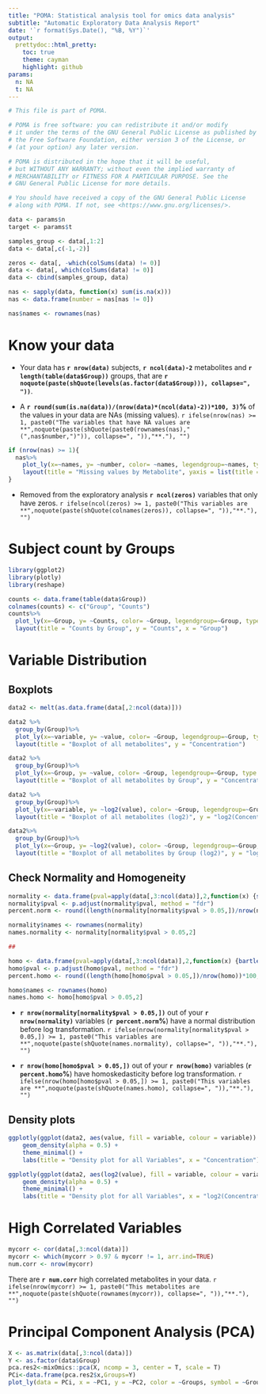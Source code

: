 ```yaml
---
title: "POMA: Statistical analysis tool for omics data analysis"
subtitle: "Automatic Exploratory Data Analysis Report"
date: '`r format(Sys.Date(), "%B, %Y")`'
output:
  prettydoc::html_pretty:
    toc: true
    theme: cayman
    highlight: github
params:
  n: NA
  t: NA
---
```


```r
# This file is part of POMA.

# POMA is free software: you can redistribute it and/or modify
# it under the terms of the GNU General Public License as published by
# the Free Software Foundation, either version 3 of the License, or
# (at your option) any later version.

# POMA is distributed in the hope that it will be useful,
# but WITHOUT ANY WARRANTY; without even the implied warranty of
# MERCHANTABILITY or FITNESS FOR A PARTICULAR PURPOSE. See the
# GNU General Public License for more details.

# You should have received a copy of the GNU General Public License
# along with POMA. If not, see <https://www.gnu.org/licenses/>.

data <- params$n
target <- params$t
```
 
```r
samples_group <- data[,1:2]
data <- data[,c(-1,-2)]

zeros <- data[, -which(colSums(data) != 0)]
data <- data[, which(colSums(data) != 0)]
data <- cbind(samples_group, data)
```

```r
nas <- sapply(data, function(x) sum(is.na(x)))
nas <- data.frame(number = nas[nas != 0])

nas$names <- rownames(nas)
```

# Know your data

  + Your data has **`r nrow(data)`** subjects, **`r ncol(data)-2`** metabolites and **`r length(table(data$Group))`** groups, that are **`r noquote(paste(shQuote(levels(as.factor(data$Group))), collapse=", "))`**.    

  + A **`r round(sum(is.na(data))/(nrow(data)*(ncol(data)-2))*100, 3)`%** of the values in your data are NAs (missing values). `r ifelse(nrow(nas) >= 1, paste0("The variables that have NA values are **",noquote(paste(shQuote(paste0(rownames(nas)," (",nas$number,")")), collapse=", ")),"**."), "")`
  
```r
if (nrow(nas) >= 1){
  nas%>%
    plot_ly(x=~names, y= ~number, color= ~names, legendgroup=~names, type = "bar", opacity = 0.7) %>%
    layout(title = "Missing values by Metabolite", yaxis = list(title = "Missing Values"), xaxis = list(title = ""))
}
```

  + Removed from the exploratory analysis **`r ncol(zeros)`** variables that only have zeros. `r ifelse(ncol(zeros) >= 1, paste0("This variables are **",noquote(paste(shQuote(colnames(zeros)), collapse=", ")),"**."), "")`

# Subject count by Groups

```r
library(ggplot2)
library(plotly)
library(reshape)

counts <- data.frame(table(data$Group))
colnames(counts) <- c("Group", "Counts")
counts%>%
  plot_ly(x=~Group, y= ~Counts, color= ~Group, legendgroup=~Group, type = "bar", opacity = 0.7) %>%
  layout(title = "Counts by Group", y = "Counts", x = "Group")
```

# Variable Distribution

## Boxplots

```r
data2 <- melt(as.data.frame(data[,2:ncol(data)]))

data2 %>%
  group_by(Group)%>%
  plot_ly(x=~variable, y= ~value, color= ~Group, legendgroup=~Group, type = "box") %>%
  layout(title = "Boxplot of all metabolites", y = "Concentration") 

data2 %>%
  group_by(Group)%>%
  plot_ly(x=~Group, y= ~value, color= ~Group, legendgroup=~Group, type = "box") %>%
  layout(title = "Boxplot of all metabolites by Group", y = "Concentration")

data2 %>%
  group_by(Group)%>%
  plot_ly(x=~variable, y= ~log2(value), color= ~Group, legendgroup=~Group, type = "box") %>%
  layout(title = "Boxplot of all metabolites (log2)", y = "log2(Concentration)")

data2%>%
  group_by(Group)%>%
  plot_ly(x=~Group, y= ~log2(value), color= ~Group, legendgroup=~Group, type = "box") %>%
  layout(title = "Boxplot of all metabolites by Group (log2)", y = "log2(Concentration)")
```

## Check Normality and Homogeneity

```r
normality <- data.frame(pval=apply(data[,3:ncol(data)],2,function(x) {shapiro.test(x)$p.value}))
normality$pval <- p.adjust(normality$pval, method = "fdr")
percent.norm <- round((length(normality[normality$pval > 0.05,])/nrow(normality))*100,3)

normality$names <- rownames(normality)
names.normality <- normality[normality$pval > 0.05,2]

##

homo <- data.frame(pval=apply(data[,3:ncol(data)],2,function(x) {bartlett.test(x, data$Group)$p.value}))
homo$pval <- p.adjust(homo$pval, method = "fdr")
percent.homo <- round((length(homo[homo$pval > 0.05,])/nrow(homo))*100,3)

homo$names <- rownames(homo)
names.homo <- homo[homo$pval > 0.05,2]
```

  + **`r nrow(normality[normality$pval > 0.05,])`** out of your **`r nrow(normality)`** variables (**`r percent.norm`%**) have a normal distribution before log transformation. `r ifelse(nrow(normality[normality$pval > 0.05,]) >= 1, paste0("This variables are **",noquote(paste(shQuote(names.normality), collapse=", ")),"**."), "")`
  
  + **`r nrow(homo[homo$pval > 0.05,])`** out of your **`r nrow(homo)`** variables (**`r percent.homo`%**) have homoskedasticity before log transformation. `r ifelse(nrow(homo[homo$pval > 0.05,]) >= 1, paste0("This variables are **",noquote(paste(shQuote(names.homo), collapse=", ")),"**."), "")`
  
## Density plots

```r
ggplotly(ggplot(data2, aes(value, fill = variable, colour = variable)) +
    geom_density(alpha = 0.5) + 
    theme_minimal() + 
    labs(title = "Density plot for all Variables", x = "Concentration"))

ggplotly(ggplot(data2, aes(log2(value), fill = variable, colour = variable)) +
    geom_density(alpha = 0.5) + 
    theme_minimal() + 
    labs(title = "Density plot for all Variables", x = "log2(Concentration)"))
```


# High Correlated Variables

```r
mycorr <- cor(data[,3:ncol(data)])
mycorr <- which(mycorr > 0.97 & mycorr != 1, arr.ind=TRUE) 
num.corr <- nrow(mycorr)
```

There are **`r num.corr`** high correlated metabolites in your data. `r ifelse(nrow(mycorr) >= 1, paste0("This metabolites are **",noquote(paste(shQuote(rownames(mycorr)), collapse=", ")),"**."), "")`

# Principal Component Analysis (PCA)

```r
X <- as.matrix(data[,3:ncol(data)])
Y <- as.factor(data$Group) 
pca.res2<-mixOmics::pca(X, ncomp = 3, center = T, scale = T)  
PCi<-data.frame(pca.res2$x,Groups=Y)
plot_ly(data = PCi, x = ~PC1, y = ~PC2, color = ~Groups, symbol = ~Groups, type = 'scatter', marker = list(size = 12, opacity = 0.7))
```

